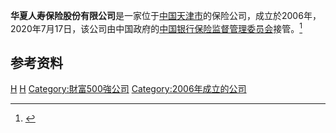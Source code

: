 '''华夏人寿保险股份有限公司'''是一家位于[[中国|中国]][[天津市|天津市]]的保险公司，成立於2006年，2020年7月17日，该公司由中国政府的[[中国银行保险监督管理委员会|中国银行保险监督管理委员会]]接管。<ref>{{cite news|title=明天系风险处置接近尾声 9家被接管机构风险外溢性可控|url=https://finance.sina.com.cn/money/insurance/bxdt/2020-07-20/doc-iivhuipn3970427.shtml|accessdate=2020-07-27|publisher=上海证券报|archive-date=2020-07-27|archive-url=https://web.archive.org/web/20200727063407/https://finance.sina.com.cn/money/insurance/bxdt/2020-07-20/doc-iivhuipn3970427.shtml|dead-url=no}}</ref>

==参考资料==
{{reflist}}

[[Category:总部在天津的中华人民共和国国有公司|H]]
[[Category:中国保险公司|H]]
[[Category:財富500強公司|Category:財富500強公司]]
[[Category:2006年成立的公司|Category:2006年成立的公司]]